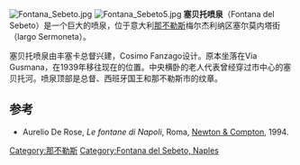 [[File:Fontana_Sebeto.jpg|thumb]]
[[Image:Fontana_Sebeto5.jpg|thumb]]
'''塞贝托喷泉'''（Fontana del Sebeto）是一个巨大的喷泉，位于意大利[[那不勒斯|那不勒斯]]梅尔杰利纳区塞尔莫内塔街（largo Sermoneta）。

塞贝托喷泉由丰塞卡总督兴建，Cosimo Fanzago设计。原本坐落在Via Gusmana，在1939年移往现在的位置。中央横卧的老人代表曾经穿过市中心的塞贝托河。喷泉顶部是总督、西班牙国王和那不勒斯市的纹章。 

{{coord|40.823155|14.219300|display=title}}

==参考==
*Aurelio De Rose, ''Le fontane di Napoli'', Roma, [[Newton_Compton_Editori|Newton & Compton]], 1994.
{{那不勒斯地标}}

[[Category:那不勒斯|Category:那不勒斯]]
[[Category:Fontana_del_Sebeto,_Naples|Category:Fontana del Sebeto, Naples]]